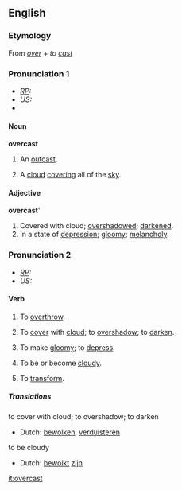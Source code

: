 ==English==
===Etymology===
From ''[[over]]'' + ''to [[cast]]''

===Pronunciation 1===
* ''[[RP]]:'' {{IPA|/ˈəʊvəkɑːst/}}
* ''US:'' {{IPA|/ˈɔʊvərkæst/}}
*{{audio|en-uk-overcast.ogg|Audio (UK)}}
====Noun====
'''overcast'''
# {{obsolete}} An [[outcast]].
# A [[cloud]] [[cover]]ing all of the [[sky]].

====Adjective====
'''overcast''''
# Covered with cloud; [[overshadow]]ed; [[darken]]ed.
# In a state of [[depression]]; [[gloomy]]; [[melancholy]].

===Pronunciation 2===
* ''[[RP]]:'' {{IPA|/əʊvəˈkɑːst/}}
* ''US:'' {{IPA|/ɔʊvərˈkæst/}}

====Verb====
{{irregverb|overcast|[[overcasts]]|overcast|overcast|[[overcasting]]}}
# {{transitive}} {{obsolete}} To [[overthrow]].
# {{transitive}} To [[cover]] with [[cloud]]; to [[overshadow]]; to [[darken]].
# {{transitive}} To make [[gloomy]]; to [[depress]].
# {{intransitive}} To be or become [[cloudy]].
# {{transitive}} {{obsolete}} To [[transform]].

=====Translations=====
;to cover with cloud; to overshadow; to darken
*Dutch: [[bewolken]], [[verduisteren]]

;to be cloudy
*Dutch: [[bewolkt]] [[zijn]]

[[it:overcast]]